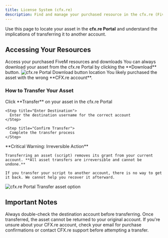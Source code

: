 ```yaml
---
title: License System (cfx.re)
description: Find and manage your purchased resource in the cfx.re (FiveM Escrow) portal — including transfers and warnings
---
```


Use this page to locate your asset in the **cfx.re Portal** and understand the implications of transferring it to another account.

## Accessing Your Resources

<Card title="cfx.re Portal" icon="external-link" href="https://portal.cfx.re/">
  Access your purchased FiveM resources and downloads
</Card>

<AccordionGroup>

<Accordion title="Where can I find my resource?" icon="search">
  You can always download your asset from the cfx.re Portal by clicking the **Download** button.

  <Frame>
    <img
      src="https://284060423-files.gitbook.io/~/files/v0/b/gitbook-x-prod.appspot.com/o/spaces%2F9nk3u2fvDPBGM8TrCd0N%2Fuploads%2FVPfVKz1TuHF6z3avIjaT%2Fimgregreregage.png?alt=media&token=73bdfbfc-0fd9-4cfb-925a-37de98197864"
      alt="cfx.re Portal Download button location"
      className="rounded-lg"
    />
  </Frame>
</Accordion>

<Accordion title="I can't find my resource" icon="help-circle">
  You likely purchased the asset with the wrong **CFX.re account**.

  ### How to Transfer Your Asset

  <Steps>
    <Step title="Locate Transfer Option">
      Click **Transfer** on your asset in the cfx.re Portal
    </Step>

    <Step title="Enter Destination">
      Enter the destination username for the correct account
    </Step>

    <Step title="Confirm Transfer">
      Complete the transfer process
    </Step>
  </Steps>

  <Error>
    **Critical Warning: Irreversible Action**

    Transferring an asset (script) removes its grant from your current account. **All asset transfers are irreversible and cannot be undone.**

    If you transfer your script to another account, there is no way to get it back. We cannot help you recover it afterward.
  </Error>

  <Frame>
    <img
      src="https://284060423-files.gitbook.io/~/files/v0/b/gitbook-x-prod.appspot.com/o/spaces%2F9nk3u2fvDPBGM8TrCd0N%2Fuploads%2Fynefa95nuS5muw1MKd0t%2Fimgfjhfgage.png?alt=media&token=c27dc747-35ec-4e21-870f-c61af281234f"
      alt="cfx.re Portal Transfer asset option"
      className="rounded-lg"
    />
  </Frame>
</Accordion>

</AccordionGroup>

## Important Notes

<Note>
  Always double-check the destination account before transferring. Once transferred, the asset cannot be returned to your original account.
</Note>

<Tip>
  If you're unsure about your CFX.re account, check your email for purchase confirmations or contact CFX.re support before attempting a transfer.
</Tip>